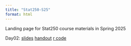 ```yaml
---
title: "Stat250-S25"
format: html
---
```


Landing page for Stat250 course materials in Spring 2025

Day02: [slides](/slides/02/slides02.html) [handout](/notes/02-permutation/notes02.pdf) [r code](/notes/02-permutation/activity02.html)